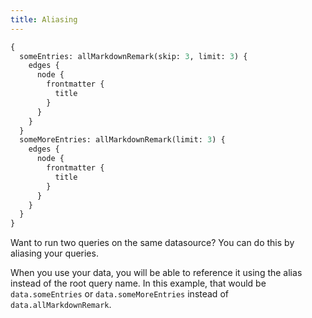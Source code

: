 ```yaml
---
title: Aliasing
---
```


```graphql preview
{
  someEntries: allMarkdownRemark(skip: 3, limit: 3) {
    edges {
      node {
        frontmatter {
          title
        }
      }
    }
  }
  someMoreEntries: allMarkdownRemark(limit: 3) {
    edges {
      node {
        frontmatter {
          title
        }
      }
    }
  }
}
```

Want to run two queries on the same datasource? You can do this by aliasing your queries.

When you use your data, you will be able to reference it using the alias instead of the root query name. In this example, that would be `data.someEntries` or `data.someMoreEntries` instead of `data.allMarkdownRemark`.
